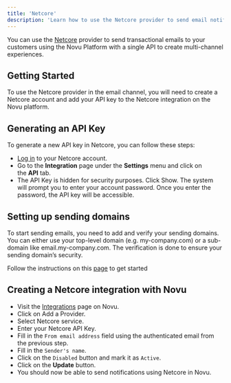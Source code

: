 ```yaml
---
title: 'Netcore'
description: 'Learn how to use the Netcore provider to send email notifications using Novu'
---
```


You can use the [Netcore](https://netcorecloud.com/) provider to send transactional emails to your customers using the Novu Platform with a single API to create multi-channel experiences.

## Getting Started

To use the Netcore provider in the email channel, you will need to create a Netcore account and add your API key to the Netcore integration on the Novu platform.

## Generating an API Key

To generate a new API key in Netcore, you can follow these steps:

- [Log in](https://email.netcorecloud.com/) to your Netcore account.
- Go to the **Integration** page under the **Settings** menu and click on the **API** tab.
- The API Key is hidden for security purposes. Click Show. The system will prompt you to enter your account password. Once you enter the password, the API key will be accessible.

## Setting up sending domains

To start sending emails, you need to add and verify your sending domains. You can either use your top-level domain (e.g. my-company.com) or a sub-domain like email.my-company.com. The verification is done to ensure your sending domain’s security.

Follow the instructions on this [page](https://emaildocs.netcorecloud.com/docs/what-is-a-sending-domain-how-to-set-up-sending-domains) to get started

## Creating a Netcore integration with Novu

- Visit the [Integrations](https://dashboard-v2.novu.co/integrations?utm_campaign=docs-netcore) page on Novu.
- Click on Add a Provider.
- Select Netcore service.
- Enter your Netcore API Key.
- Fill in the `From email address` field using the authenticated email from the previous step.
- Fill in the `Sender's name`.
- Click on the `Disabled` button and mark it as `Active`.
- Click on the **Update** button.
- You should now be able to send notifications using Netcore in Novu.
